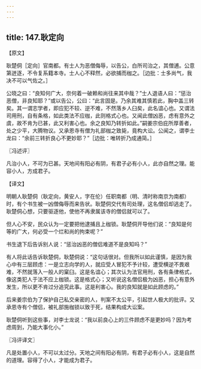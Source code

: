 ```yaml
---
---
---
```

title: 147.耿定向
---



【原文】

耿楚侗［定向］官南都。有士人为恶僧侮辱，以告公，白所司治之，其僧逋。公意第迸逐，不令复系籍本寺。士人心不释然，必欲捕而枷之。［边批：士多尚气，我决不可以气佐之。］

公晓之曰：“良知何广大，奈何着一破赖和尚往来其中哉？”士人退语人曰：“惩治恶僧，非良知耶？”或以告公，公曰：“此言固是。乃余其难其慎若此，胸中盖三转矣。其一谓志学者，即应犯不较、逆不难，不然落乡人臼矣，此名谊心也。又谓法司用刑，自有条格，如此类法不应枷，此则格式心也。又闻此僧凶恶，虑有意外之虞，故不肯为已甚，此又利害心也。余之良知乃转折如此。”嗣姜宗伯庇所厚善者，处之少平，大腾物议。又承恩寺有僧为礼部枷之致毙，竟构大讼。公闻之，谓李士龙曰：“余前三转折良心不更妙耶？”［边批：唯转折乃成通简。］

〖冯述评〗

凡治小人，不可为已甚。天地间有阳必有阴，有君子必有小人，此亦自然之理。能容小人，方成君子。

【译文】

明朝人耿楚侗（耿定向，黄安人，字在伦）任职南都（明、清时称南京为南都）时，有个书生被一凶僧侮辱而来告状。耿楚侗交代有司处理，这名僧侣却逃走了。耿楚侗心想，只要驱逐他，使他不再隶属该寺的僧侣就可以了。

但人心不安，民众认为一定要把他逮捕且上枷锁。耿楚侗开导他们说：“良知是何等的广大，何必受一个烂和尚的拘束呢？”

书生退下后告诉别人说：“惩治凶恶的僧侣难道不是良知吗？”

有人将此话告诉耿楚侗，耿楚侗说：“这句话很对。但我所以如此谨慎，是因为我心中有三层顾虑：一是立志向学的人，就应受人冒犯不予计较，遭受横逆不畏艰难，不然就落入一般人的窠臼。这是名谊心；其次认为法官用刑，各有条律格式，像这类犯人于法不应上枷锁。这是格式心；又听说这名僧侣极为凶恶，担心有意外发生，所以更不肯过分追究此事。这是利害心。我的良知就是如此顾虑的。”

后来姜宗伯为了保护自己私交亲密的人，判案不太公平，引起世人极大的批评。又承恩寺有个僧侣，被礼部施枷锁以致于死，结果构成大讼案。

耿楚侗听到这些事，对李士龙说：“我以前良心上的三件顾虑不是更妙吗？因为考虑周到，乃能大事化小。”

〖冯评译文〗

凡是处置小人，不可以太过分。天地之间有阳必有阴，有君子必有小人，这是自然的道理。容得了小人，才能成为君子。